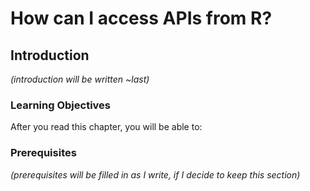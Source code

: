# How can I access APIs from R? {#sec-httr2}

## Introduction

*(introduction will be written \~last)*

### Learning Objectives

After you read this chapter, you will be able to:

### Prerequisites

*(prerequisites will be filled in as I write, if I decide to keep this section)*
